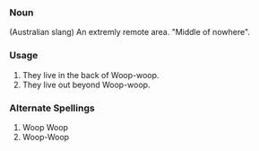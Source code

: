 ===Noun===
(Australian slang) An extremly remote area. "Middle of nowhere".
<P>
===Usage===
#They live in the back of Woop-woop.
#They live out beyond Woop-woop.
===Alternate Spellings===
#Woop Woop
#Woop-Woop